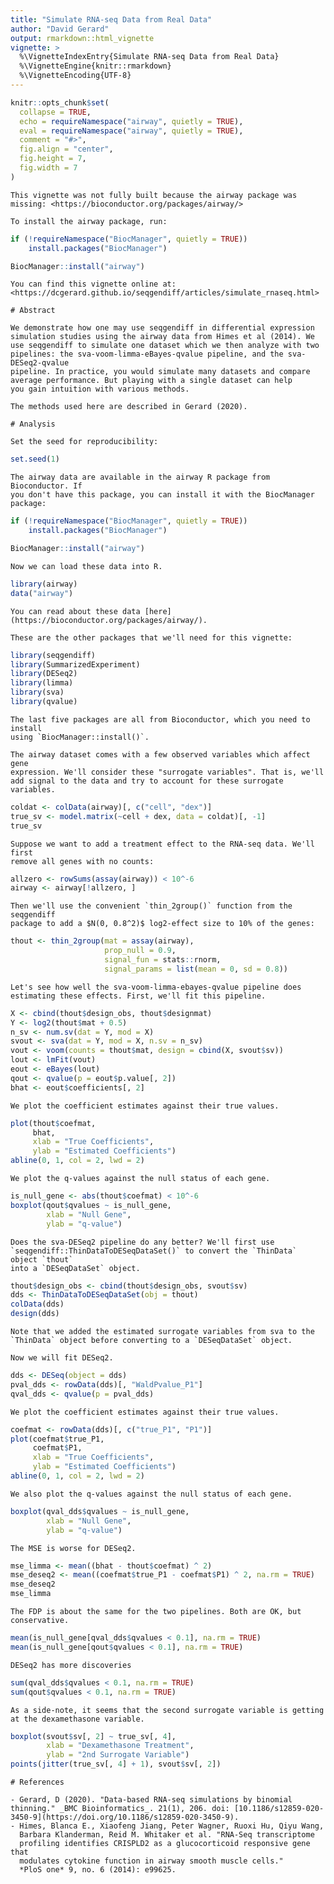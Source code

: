 ```yaml
---
title: "Simulate RNA-seq Data from Real Data"
author: "David Gerard"
output: rmarkdown::html_vignette
vignette: >
  %\VignetteIndexEntry{Simulate RNA-seq Data from Real Data}
  %\VignetteEngine{knitr::rmarkdown}
  %\VignetteEncoding{UTF-8}
---
```


```r
knitr::opts_chunk$set(
  collapse = TRUE,
  echo = requireNamespace("airway", quietly = TRUE),
  eval = requireNamespace("airway", quietly = TRUE),
  comment = "#>",
  fig.align = "center",
  fig.height = 7,
  fig.width = 7
)
```

```block
This vignette was not fully built because the airway package was missing: <https://bioconductor.org/packages/airway/>

To install the airway package, run:
```
```r
if (!requireNamespace("BiocManager", quietly = TRUE))
    install.packages("BiocManager")

BiocManager::install("airway")
```
```block
You can find this vignette online at: <https://dcgerard.github.io/seqgendiff/articles/simulate_rnaseq.html>
```

```block
# Abstract 
```

```block
We demonstrate how one may use seqgendiff in differential expression 
simulation studies using the airway data from Himes et al (2014). We 
use seqgendiff to simulate one dataset which we then analyze with two
pipelines: the sva-voom-limma-eBayes-qvalue pipeline, and the sva-DESeq2-qvalue
pipeline. In practice, you would simulate many datasets and compare
average performance. But playing with a single dataset can help
you gain intuition with various methods.
```

```block
The methods used here are described in Gerard (2020).
```

```block
# Analysis
```

```block
Set the seed for reproducibility:
```
```r
set.seed(1)
```

```block
The airway data are available in the airway R package from Bioconductor. If
you don't have this package, you can install it with the BiocManager package:
```
```r
if (!requireNamespace("BiocManager", quietly = TRUE))
    install.packages("BiocManager")

BiocManager::install("airway")
```

```block
Now we can load these data into R.
```

```r
library(airway)
data("airway")
```

```block
You can read about these data [here](https://bioconductor.org/packages/airway/).
```

```block
These are the other packages that we'll need for this vignette:
```
```r
library(seqgendiff)
library(SummarizedExperiment)
library(DESeq2)
library(limma)
library(sva)
library(qvalue)
```
```block
The last five packages are all from Bioconductor, which you need to install
using `BiocManager::install()`.
```

```block
The airway dataset comes with a few observed variables which affect gene
expression. We'll consider these "surrogate variables". That is, we'll
add signal to the data and try to account for these surrogate variables.
```
```r
coldat <- colData(airway)[, c("cell", "dex")]
true_sv <- model.matrix(~cell + dex, data = coldat)[, -1]
true_sv
```

```block
Suppose we want to add a treatment effect to the RNA-seq data. We'll first
remove all genes with no counts:
```
```r
allzero <- rowSums(assay(airway)) < 10^-6
airway <- airway[!allzero, ]
```
```block
Then we'll use the convenient `thin_2group()` function from the seqgendiff
package to add a $N(0, 0.8^2)$ log2-effect size to 10% of the genes:
```
```r
thout <- thin_2group(mat = assay(airway), 
                     prop_null = 0.9, 
                     signal_fun = stats::rnorm,
                     signal_params = list(mean = 0, sd = 0.8))
```

```block
Let's see how well the sva-voom-limma-ebayes-qvalue pipeline does 
estimating these effects. First, we'll fit this pipeline.
```
```r
X <- cbind(thout$design_obs, thout$designmat)
Y <- log2(thout$mat + 0.5)
n_sv <- num.sv(dat = Y, mod = X)
svout <- sva(dat = Y, mod = X, n.sv = n_sv)
vout <- voom(counts = thout$mat, design = cbind(X, svout$sv))
lout <- lmFit(vout)
eout <- eBayes(lout)
qout <- qvalue(p = eout$p.value[, 2])
bhat <- eout$coefficients[, 2]
```

```block
We plot the coefficient estimates against their true values.
```
```r
plot(thout$coefmat, 
     bhat, 
     xlab = "True Coefficients", 
     ylab = "Estimated Coefficients")
abline(0, 1, col = 2, lwd = 2)
```

```block
We plot the q-values against the null status of each gene.
```
```r
is_null_gene <- abs(thout$coefmat) < 10^-6
boxplot(qout$qvalues ~ is_null_gene,
        xlab = "Null Gene",
        ylab = "q-value")
```

```block
Does the sva-DESeq2 pipeline do any better? We'll first use
`seqgendiff::ThinDataToDESeqDataSet()` to convert the `ThinData` object `thout`
into a `DESeqDataSet` object.
```
```r
thout$design_obs <- cbind(thout$design_obs, svout$sv)
dds <- ThinDataToDESeqDataSet(obj = thout)
colData(dds)
design(dds)
```
```block
Note that we added the estimated surrogate variables from sva to the
`ThinData` object before converting to a `DESeqDataSet` object. 
```

```block
Now we will fit DESeq2.
```
```r
dds <- DESeq(object = dds)
pval_dds <- rowData(dds)[, "WaldPvalue_P1"]
qval_dds <- qvalue(p = pval_dds)
```

```block
We plot the coefficient estimates against their true values.
```
```r
coefmat <- rowData(dds)[, c("true_P1", "P1")]
plot(coefmat$true_P1, 
     coefmat$P1,
     xlab = "True Coefficients", 
     ylab = "Estimated Coefficients")
abline(0, 1, col = 2, lwd = 2)
```

```block
We also plot the q-values against the null status of each gene.
```
```r
boxplot(qval_dds$qvalues ~ is_null_gene,
        xlab = "Null Gene",
        ylab = "q-value")
```

```block
The MSE is worse for DESeq2.
```
```r
mse_limma <- mean((bhat - thout$coefmat) ^ 2)
mse_deseq2 <- mean((coefmat$true_P1 - coefmat$P1) ^ 2, na.rm = TRUE)
mse_deseq2
mse_limma
```

```block
The FDP is about the same for the two pipelines. Both are OK, but conservative.
```
```r
mean(is_null_gene[qval_dds$qvalues < 0.1], na.rm = TRUE)
mean(is_null_gene[qout$qvalues < 0.1], na.rm = TRUE)
```

```block
DESeq2 has more discoveries
```
```r
sum(qval_dds$qvalues < 0.1, na.rm = TRUE)
sum(qout$qvalues < 0.1, na.rm = TRUE)
```

```block
As a side-note, it seems that the second surrogate variable is getting 
at the dexamethasone variable.
```
```r
boxplot(svout$sv[, 2] ~ true_sv[, 4], 
        xlab = "Dexamethasone Treatment", 
        ylab = "2nd Surrogate Variable")
points(jitter(true_sv[, 4] + 1), svout$sv[, 2])
```

```block
# References
```

```block
- Gerard, D (2020). "Data-based RNA-seq simulations by binomial thinning." _BMC Bioinformatics_. 21(1), 206. doi: [10.1186/s12859-020-3450-9](https://doi.org/10.1186/s12859-020-3450-9).
- Himes, Blanca E., Xiaofeng Jiang, Peter Wagner, Ruoxi Hu, Qiyu Wang, 
  Barbara Klanderman, Reid M. Whitaker et al. "RNA-Seq transcriptome 
  profiling identifies CRISPLD2 as a glucocorticoid responsive gene that 
  modulates cytokine function in airway smooth muscle cells." 
  *PloS one* 9, no. 6 (2014): e99625.
```
